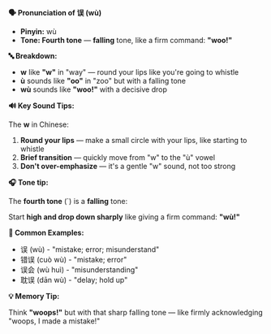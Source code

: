 **🗣️ Pronunciation of 误 (wù)**

- **Pinyin:** wù
- **Tone: Fourth tone** — **falling** tone, like a firm command: **"woo!"**

**🔤 Breakdown:**

- **w** like **"w"** in "way" — round your lips like you're going to whistle
- **ù** sounds like **"oo"** in "zoo" but with a falling tone
- **wù** sounds like **"woo!"** with a decisive drop

**🔊 Key Sound Tips:**

The **w** in Chinese:

1. **Round your lips** — make a small circle with your lips, like starting to whistle
2. **Brief transition** — quickly move from "w" to the "ù" vowel
3. **Don't over-emphasize** — it's a gentle "w" sound, not too strong

**🎧 Tone tip:**

The **fourth tone** (`) is a **falling** tone:

Start **high and drop down sharply** like giving a firm command: **"wù!"**

**📝 Common Examples:**

- 误 (wù) - "mistake; error; misunderstand"
- 错误 (cuò wù) - "mistake; error"
- 误会 (wù huì) - "misunderstanding"
- 耽误 (dān wù) - "delay; hold up"

**💡 Memory Tip:**

Think **"woops!"** but with that sharp falling tone — like firmly acknowledging "woops, I made a
mistake!"
